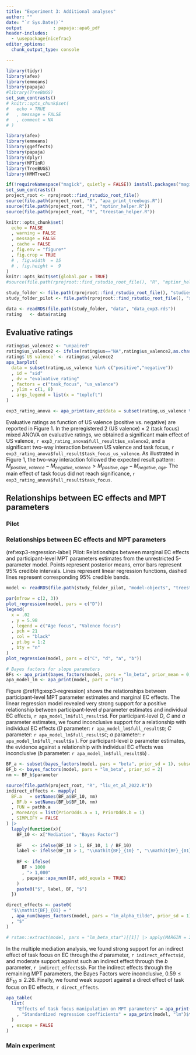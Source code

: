 ```yaml
---
title: "Experiment 3: Additional analyses"
author: ""
date: "`r Sys.Date()`"
output            : papaja::apa6_pdf
header-includes:
  - \usepackage{nicefrac}
editor_options: 
  chunk_output_type: console

---
```


```r
library(tidyr)
library(afex)
library(emmeans)
library(papaja)
#library(TreeBUGS)
set_sum_contrasts()
# knitr::opts_chunk$set(
#   echo = TRUE
#   , message = FALSE
#   , comment = NA
# )

library(afex)
library(emmeans)
library(ggeffects)
library(papaja)
library(dplyr)
library(MPTinR)
library(TreeBUGS)
library(HMMTreeC)

if(!requireNamespace("magick", quietly = FALSE)) install.packages("magick")
set_sum_contrasts()
project_root <- rprojroot::find_rstudio_root_file()
source(file.path(project_root, "R", "apa_print_treebugs.R"))
source(file.path(project_root, "R", "mptinr_helper.R"))
source(file.path(project_root, "R", "treestan_helper.R"))

knitr::opts_chunk$set(
  echo = FALSE
  , warning = FALSE
  , message = FALSE
  , cache = FALSE
  , fig.env = "figure*"
  , fig.crop = TRUE
  # , fig.width  = 15
  # , fig.height =  9
)
knitr::opts_knit$set(global.par = TRUE)
#source(file.path(rprojroot::find_rstudio_root_file(), "R", "mptinr_helper.R"))
```

```r
study_folder <- file.path(rprojroot::find_rstudio_root_file(), "studies", "wsw3-main")
study_folder_pilot <- file.path(rprojroot::find_rstudio_root_file(), "studies", "wsw3-p2")

data <- readRDS(file.path(study_folder, "data", "data_exp3.rds"))
rating   <- data$rating
```


## Evaluative ratings

```r

rating$us_valence2 <- "unpaired"
rating$us_valence2 <- ifelse(rating$us=="NA",rating$us_valence2,as.character(rating$us_valence))
rating$`US valence` <- rating$us_valence2
apa_barplot(
  data = subset(rating,us_valence %in% c("positive","negative"))
  , id = "sid"
  , dv = "evaluative_rating"
  , factors = c("task_focus", "us_valence")
  , ylim = c(1, 8)
  , args_legend = list(x = "topleft")
)

exp3_rating_anova <- apa_print(aov_ez(data = subset(rating,us_valence %in% c("positive","negative")), id = "sid", dv = "evaluative_rating", within = c("us_valence"),between=c("task_focus"),anova_table = list(intercept=TRUE)),intercept=TRUE,estimate="ges")
```

Evaluative ratings as function of US valence (positive vs. negative) are reported in Figure 1.
In the preregistered 2 (US valence) $\times$ 2 (task focus) mixed ANOVA on evaluative ratings, we obtained a significant main effect of US valence, `r exp3_rating_anova$full_result$us_valence2`, and a significant two-way interaction between US valence and task focus, `r exp3_rating_anova$full_result$task_focus_us_valence`.
As illustrated in Figure 1, the two-way interaction followed the expected result pattern: 
$M_{positive,\ valence}-M_{negative,\ valence} > M_{positive,\ age}-M_{negative,\ age}$.
The main effect of task focus did not reach significance, `r exp3_rating_anova$full_result$task_focus`.

## Relationships between EC effects and MPT parameters

### Pilot

### Relationships between EC effects and MPT parameters

(ref:exp3-regression-label) Pilot: Relationships between marginal EC effects and participant-level MPT parameters estimates from the unrestricted 5-parameter model. Points represent posterior means, error bars represent 95% credible intervals. Lines represent linear regression functions, dashed lines represent corresponding 95% credible bands.

```r
model <- readRDS(file.path(study_folder_pilot, "model-objects", "treestan.rds"))

par(mfrow = c(2, 3))
plot_regression(model, pars = c("D"))
legend(
  x = .02
  , y = 5.98
  , legend = c("Age focus", "Valence focus")
  , pch = 21
  , col = "black"
  , pt.bg = 1:2
  , bty = "n"
)
plot_regression(model, pars = c("C", "d", "a", "b"))

# Bayes factors for slope parameters
BFs <- apa_print(bayes_factors(model, pars = "lm_beta", prior_mean = 0, prior_sd = 2))
apa_model_lm <- apa_print(model, part = "lm")
```

Figure\ \@ref(fig:exp3-regression) shows the relationships between participant-level MPT parameter estimates and marginal EC effects.
The linear regression model revealed very strong support for a positive relationship between participant-level $d$ parameter estimates and individual EC effects, `r apa_model_lm$full_result$d`.
For participant-level $D$, $C$ and $a$ parameter estimates, we found inconclusive support for a relationship with individual EC effects ($D$ parameter: `r apa_model_lm$full_result$D`; $C$ parameter: `r apa_model_lm$full_result$C`; $a$ parameter: `r apa_model_lm$full_result$a` ).
For participant-level $b$ parameter estimates, the evidence against a relationship with individual EC effects was inconclusive ($b$ parameter: `r apa_model_lm$full_result$b`) .

```r
BF_a <- subset(bayes_factors(model, pars = "beta", prior_sd = 1), subset = term == "task_focus1")
BF_b <- bayes_factors(model, pars = "lm_beta", prior_sd = 2)
nm <- BF_b$parameter

source(file.path(project_root, "R", "liu_et_al_2022.R"))
indirect_effects <- mapply(
  BF.a   = setNames(BF_a$BF_10, nm)
  , BF.b = setNames(BF_b$BF_10, nm)
  , FUN = pathb.a
  , MoreArgs = list(PriorOdds.a = 1, PriorOdds.b = 1)
  , SIMPLIFY = FALSE
) |>
  lapply(function(x){
    BF_10 <- x["Mediation", "Bayes Factor"]
    
    BF    <- ifelse(BF_10 > 1, BF_10, 1 / BF_10)
    label <- ifelse(BF_10 > 1, "\\mathit{BF}_{10} ", "\\mathit{BF}_{01} ")
    
    BF <- ifelse(
      BF > 1000
      , "> 1,000"
      , papaja::apa_num(BF, add_equals = TRUE)
    )
    paste0("$", label, BF, "$")
  })

direct_effects <- paste0(
  "$\\mathit{BF}_{01} = "
  , apa_num(bayes_factors(model, pars = "lm_alpha_tilde", prior_sd = 1)$BF_01[2])
  , "$"
)

# rstan::extract(model, pars = "lm_beta_star")[[1]] |> apply(MARGIN = 2, quantile, probs = c(.025, .975))
```

In the multiple mediation analysis, we found strong support for an indirect effect of task focus on EC through the $d$ parameter, `r indirect_effects$d`, and moderate support against such an indirect effect through the $b$ parameter, `r indirect_effects$b`.
For the indirect effects through the remaining MPT parameters, the Bayes Factors were inconclusive, $0.59\leq BF_{10}\leq2.26$.
Finally, we found weak support against a direct effect of task focus on EC effects, `r direct_effects`.

```r
apa_table(
  list(
    "Effects of task focus manipulation on MPT parameters" = apa_print(model, "mpt")$table
    , "Standardized regression coefficients" = apa_print(model, "lm")$table
  )
  , escape = FALSE
)

```


### Main experiment
